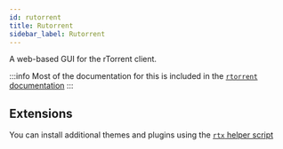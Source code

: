 ```yaml
---
id: rutorrent
title: Rutorrent
sidebar_label: Rutorrent
---
```


A web-based GUI for the rTorrent client.

:::info
Most of the documentation for this is included in the [`rtorrent` documentation](rtorrent#rutorrent)
:::

## Extensions
You can install additional themes and plugins using the [`rtx` helper script](/scripts/rtx)